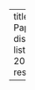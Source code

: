 ---
title: "Research Paper"
site: distill::distill_website
listing: 
  posts: 
    - 2021-04-25-researchpaper
    

---